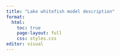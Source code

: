 ```yaml
---
title: "Lake whitefish model description"
format:
  html:
    toc: true
    page-layout: full
    css: styles.css
editor: visual
---
```

